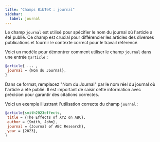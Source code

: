 ```yaml
---
title: "Champs BibTeX : journal"
sidebar:
  label: journal
---
```



Le champ `journal` est utilisé pour spécifier le nom du journal où l'article a été publié. Ce champ est crucial pour différencier les articles des diverses publications et fournir le contexte correct pour le travail référencé.

<CiteDrive/>

Voici un modèle pour démontrer comment utiliser le champ `journal` dans une entrée `@article` :

```bibtex
@article{ ... ,
 journal = {Nom du Journal},
}
```

Dans ce format, remplacez "Nom du Journal" par le nom réel du journal où l'article a été publié. Il est important de saisir cette information avec précision pour garantir des citations correctes.

Voici un exemple illustrant l'utilisation correcte du champ `journal` :

```bibtex
@article{smith2023effects,
 title = {The Effects of XYZ on ABC},
 author = {Smith, John},
 journal = {Journal of ABC Research},
 year = {2023},
}
```